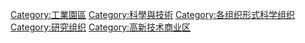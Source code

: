 {{Commonscat|Science parks}}

[[Category:工業園區|Category:工業園區]]
[[Category:科學與技術|Category:科學與技術]]
[[Category:各组织形式科学组织|Category:各组织形式科学组织]]
[[Category:研究组织|Category:研究组织]]
[[Category:高新技术商业区|Category:高新技术商业区]]